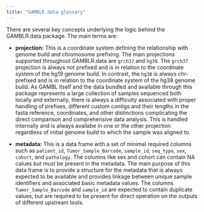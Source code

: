```yaml
---
title: "GAMBLR.data glossary"
---
```


There are several key concepts underlying the logic behind the GAMBLR.data
package. The main terms are:

* **projection:** This is a coordinate system defining the relationship with
genome build and chromosome prefixing. The main projections supported throughout
GAMBLR.data are `grch37` and `hg38`. The `grch37` projection is always not
prefixed and is in relation to the coordinate system of the hg19 genome build.
In contrast, the `hg38` is always chr-prefixed and is in relation to the
coordinate system of the hg38 genome build. As GAMBL itself and the data bundled
and available through this package represents a large collection of samples
sequenced both locally and externally, there is always a difficulty associated
with proper handling of prefixes, different custom contigs and their lengths in
the fasta reference, coordinates, and other distinctions complicating the
direct comparison and comprehensive data analysis. This is handled internally
and is always availabe in one or the other projection regardless of initial
genome build to which the sample was aligned to.

* **metadata:** This is a data frame with a set of minimal required columns such
as `patient_id`, `Tumor_Sample_Barcode`, `sample_id`, `seq_type`, `sex`, `cohort`,
and `pathology`. The columns like sex and cohort can contain NA calues but must
be present in the metadata. The main purpose of this data frame is to provide
a structure for the metadata that is always expected to be available and
provides linkage between unique sample identifiers and associated basic metadata
values. The columns `Tumor_Sample_Barcode` and `sample_id` are expected to
contain duplicate values, but are required to be present for direct operation on
the outputs of different upstream tools.
